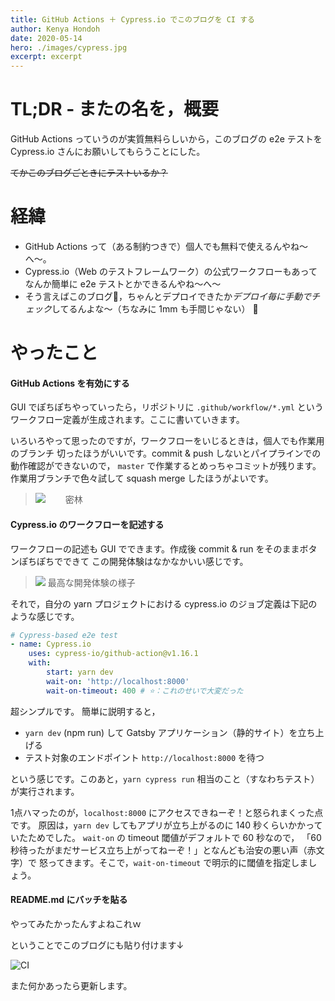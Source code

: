```yaml
---
title: GitHub Actions ＋ Cypress.io でこのブログを CI する
author: Kenya Hondoh
date: 2020-05-14
hero: ./images/cypress.jpg
excerpt: excerpt
---
```


<!-- ![](https://lh3.googleusercontent.com/s8fY5QbR1GIi_4n1N3ePqmaq81FmNPD_lUiMv5piMdAxgg3WTUyRBZTGpAIEo5gphDeJy0E-Fqg24nvkGEVN9ZLcfwZXXPTGm81ZmnBMh4Idq7wbH0EzNsVEvGh9oE5Vmw5GjIbnID4) -->

# TL;DR - またの名を，概要
GitHub Actions っていうのが実質無料らしいから，このブログの e2e テストを 
Cypress.io さんにお願いしてもらうことにした。

~~てかこのブログごときにテストいるか？~~

# 経緯
- GitHub Actions って（ある制約つきで）個人でも無料で使えるんやね〜へ〜。
- Cypress.io（Web のテストフレームワーク）の公式ワークフローもあってなんか簡単に e2e テストとかできるんやね〜へ〜
- そう言えばこのブログ，ちゃんとデプロイできたか*デプロイ毎に手動でチェック*してるんよな〜（ちなみに 1mm も手間じゃない） 🤔

# やったこと
#### GitHub Actions を有効にする
GUI でぽちぽちやっていったら，リポジトリに `.github/workflow/*.yml` 
というワークフロー定義が生成されます。ここに書いていきます。

いろいろやって思ったのですが，ワークフローをいじるときは，個人でも作業用のブランチ
切ったほうがいいです。commit & push しないとパイプラインでの動作確認ができないので，
 `master` で作業するとめっちゃコミットが残ります。
 作業用ブランチで色々試して squash merge したほうがよいです。

>![](https://lh3.googleusercontent.com/MPZbfyZhnXjfe4fuPzLwQ3s_VjBo0k41rYvyPAFbQRwL44e0Q6iH8-cvw2Ldy8AbaorsdFYt0Kiq3kPQ2v4ruJSyqmXlB9zmq3Utll35FbN_2CP95nYNlm7HtWdsROC-P6xpn-Yew88)
>　　密林

#### Cypress.io のワークフローを記述する
ワークフローの記述も GUI でできます。作成後 commit & run をそのままボタンぽちぽちでできて
この開発体験はなかなかいい感じです。

>![](https://lh3.googleusercontent.com/MPWYyv_ZLrDxy16xD_ORZGvLm85E0ZvCmn0rFdK-Qyj0ITlfWlQk4mTe8eWtZVe3zvGnrtrLeowL4xpCX4i9JN_en8ePiNuS2CrhKUjx-4WpZ2pIMTP7RivPjoMmoMFBNBpRMETmkiU)
>最高な開発体験の様子

それで，自分の yarn プロジェクトにおける cypress.io のジョブ定義は下記のような感じです。

```yml
# Cypress-based e2e test
- name: Cypress.io
    uses: cypress-io/github-action@v1.16.1
    with:
        start: yarn dev
        wait-on: 'http://localhost:8000'
        wait-on-timeout: 400 # ⭐️：これのせいで大変だった
```

超シンプルです。 簡単に説明すると，

- `yarn dev` (npm run) して Gatsby アプリケーション（静的サイト）を立ち上げる
- テスト対象のエンドポイント `http://localhost:8000` を待つ

という感じです。このあと，`yarn cypress run` 相当のこと（すなわちテスト）が実行されます。

1点ハマったのが，`localhost:8000` にアクセスできねーぞ！と怒られまくった点です。
原因は，`yarn dev` してもアプリが立ち上がるのに 140 秒くらいかかっていたためでした。
`wait-on` の timeout 閾値がデフォルトで 60 秒なので，
「60 秒待ったがまだサービス立ち上がってねーぞ！」となんども治安の悪い声（赤文字）で
怒ってきます。そこで，`wait-on-timeout` で明示的に閾値を指定しましょう。

#### README.md にバッチを貼る
やってみたかったんすよねこれｗ

ということでこのブログにも貼り付けます↓

![CI](https://github.com/kenmikanmi/blog/workflows/CI/badge.svg)

また何かあったら更新します。